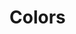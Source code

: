 
<Meta
  title="Design System | Colors"
/>

# Colors

<ColorPalette>
  <ColorItem
    title="Greys"
    subtitle="Some of the greys"
    colors={['#ccc', '#777', '#2d2f36', '#16171a']}
  />
  <ColorItem
    title="Positive green"
    subtitle="Positive, non-destructive actions and confirmation of a successful operation. Use for UI elements that start or confirm such an action (e.g. the confirmation message after successfully saving a page)."
    colors={['#5d800d']}
  />
</ColorPalette>
